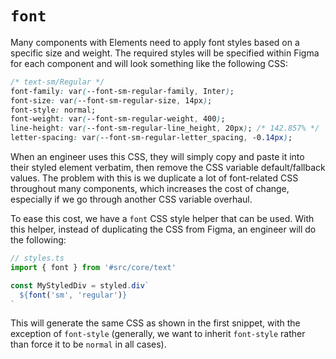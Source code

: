 
<Meta title="Core/Text/Font" />

# `font`

Many components with Elements need to apply font styles based on a specific size and weight. The required styles will
be specified within Figma for each component and will look something like the following CSS:

```css
/* text-sm/Regular */
font-family: var(--font-sm-regular-family, Inter);
font-size: var(--font-sm-regular-size, 14px);
font-style: normal;
font-weight: var(--font-sm-regular-weight, 400);
line-height: var(--font-sm-regular-line_height, 20px); /* 142.857% */
letter-spacing: var(--font-sm-regular-letter_spacing, -0.14px);
```

When an engineer uses this CSS, they will simply copy and paste it into their styled element verbatim, then remove the
CSS variable default/fallback values. The problem with this is we duplicate a lot of font-related CSS throughout many
components, which increases the cost of change, especially if we go through another CSS variable overhaul.

To ease this cost, we have a `font` CSS style helper that can be used. With this helper, instead of duplicating the CSS
from Figma, an engineer will do the following:

```ts
// styles.ts
import { font } from '#src/core/text'

const MyStyledDiv = styled.div`
  ${font('sm', 'regular')}
`
```

This will generate the same CSS as shown in the first snippet, with the exception of `font-style` (generally, we want
to inherit `font-style` rather than force it to be `normal` in all cases).
